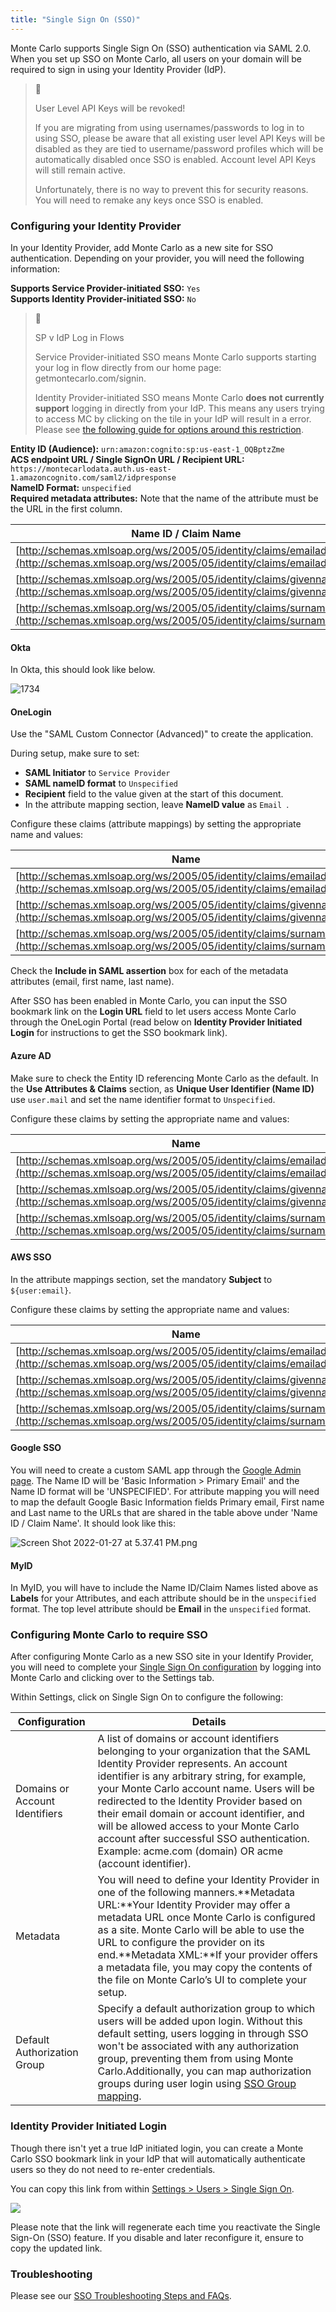 ```yaml
---
title: "Single Sign On (SSO)"
---
```


Monte Carlo supports Single Sign On (SSO) authentication via SAML 2.0\. When you set up SSO on Monte Carlo, all users on your domain will be required to sign in using your Identity Provider (IdP).

> 🚧
> 
> User Level API Keys will be revoked!
> 
> If you are migrating from using usernames/passwords to log in to using SSO, please be aware that all existing user level API Keys will be disabled as they are tied to username/password profiles which will be automatically disabled once SSO is enabled. Account level API Keys will still remain active.
> 
> Unfortunately, there is no way to prevent this for security reasons. You will need to remake any keys once SSO is enabled.

### Configuring your Identity Provider

In your Identity Provider, add Monte Carlo as a new site for SSO authentication. Depending on your provider, you will need the following information:

**Supports Service Provider-initiated SSO:** `Yes`  
**Supports Identity Provider-initiated SSO:** `No`

> 📘
> 
> SP v IdP Log in Flows
> 
> Service Provider-initiated SSO means Monte Carlo supports starting your log in flow directly from our home page: getmontecarlo.com/signin.
> 
> Identity Provider-initiated SSO means Monte Carlo **does not currently support**  logging in directly from your IdP. This means any users trying to access MC by clicking on the tile in your IdP will result in a error. Please see [the following guide for options around this restriction](/docs/setting-up-single-sign-on-sso#identity-provider-initiated-login).

**Entity ID (Audience):** `urn:amazon:cognito:sp:us-east-1_OQBptzZme`  
**ACS endpoint URL / Single SignOn URL / Recipient URL:** `https://montecarlodata.auth.us-east-1.amazoncognito.com/saml2/idpresponse`  
**NameID Format:** `unspecified`  
**Required metadata attributes:** Note that the name of the attribute must be the URL in the first column.

| Name ID / Claim Name                                                                                                                     | Okta           | AWS SSO            | OneLogin   | Azure AD       |
| ---------------------------------------------------------------------------------------------------------------------------------------- | -------------- | ------------------ | ---------- | -------------- |
| [http://schemas.xmlsoap.org/ws/2005/05/identity/claims/emailaddress](http://schemas.xmlsoap.org/ws/2005/05/identity/claims/emailaddress) | user.email     | ${user:email}      | Email      | user.mail      |
| [http://schemas.xmlsoap.org/ws/2005/05/identity/claims/givenname](http://schemas.xmlsoap.org/ws/2005/05/identity/claims/givenname)       | user.firstName | ${user:givenName}  | First Name | user.givenname |
| [http://schemas.xmlsoap.org/ws/2005/05/identity/claims/surname](http://schemas.xmlsoap.org/ws/2005/05/identity/claims/surname)           | user.lastName  | ${user:familyName} | Last Name  | user.surname   |

#### Okta

In Okta, this should look like below.

![1734](/images/7bc45d6-Screen_Shot_2021-11-09_at_10.43.45_AM.png "Screen Shot 2021-11-09 at 10.43.45 AM.png") 

#### OneLogin

Use the "SAML Custom Connector (Advanced)" to create the application. 

During setup, make sure to set:

* **SAML Initiator** to `Service Provider`
* **SAML nameID format** to `Unspecified`
* **Recipient** field to the value given at the start of this document.
* In the attribute mapping section, leave   **NameID value** as `Email `.

Configure these claims (attribute mappings) by setting the appropriate name and values:

| Name                                                                                                                                     | Value      |
| ---------------------------------------------------------------------------------------------------------------------------------------- | ---------- |
| [http://schemas.xmlsoap.org/ws/2005/05/identity/claims/emailaddress](http://schemas.xmlsoap.org/ws/2005/05/identity/claims/emailaddress) | Email      |
| [http://schemas.xmlsoap.org/ws/2005/05/identity/claims/givenname](http://schemas.xmlsoap.org/ws/2005/05/identity/claims/givenname)       | First Name |
| [http://schemas.xmlsoap.org/ws/2005/05/identity/claims/surname](http://schemas.xmlsoap.org/ws/2005/05/identity/claims/surname)           | Last Name  |

Check the **Include in SAML assertion** box for each of the metadata attributes (email, first name, last name).

After SSO has been enabled in Monte Carlo, you can input the SSO bookmark link on the **Login URL** field to let users access Monte Carlo through the OneLogin Portal (read below on **Identity Provider Initiated Login** for instructions to get the SSO bookmark link).

#### Azure AD

Make sure to check the Entity ID referencing Monte Carlo as the default. In the **Use Attributes & Claims** section, as **Unique User Identifier (Name ID)** use `user.mail` and set the name identifier format to `Unspecified`.

Configure these claims by setting the appropriate name and values:

| Name                                                                                                                                     | Value          |
| ---------------------------------------------------------------------------------------------------------------------------------------- | -------------- |
| [http://schemas.xmlsoap.org/ws/2005/05/identity/claims/emailaddress](http://schemas.xmlsoap.org/ws/2005/05/identity/claims/emailaddress) | user.mail      |
| [http://schemas.xmlsoap.org/ws/2005/05/identity/claims/givenname](http://schemas.xmlsoap.org/ws/2005/05/identity/claims/givenname)       | user.givenname |
| [http://schemas.xmlsoap.org/ws/2005/05/identity/claims/surname](http://schemas.xmlsoap.org/ws/2005/05/identity/claims/surname)           | user.surname   |

#### AWS SSO

In the attribute mappings section, set the mandatory **Subject** to `${user:email}`.

Configure these claims by setting the appropriate name and values:

| Name                                                                                                                                     | Value              |
| ---------------------------------------------------------------------------------------------------------------------------------------- | ------------------ |
| [http://schemas.xmlsoap.org/ws/2005/05/identity/claims/emailaddress](http://schemas.xmlsoap.org/ws/2005/05/identity/claims/emailaddress) | ${user:email}      |
| [http://schemas.xmlsoap.org/ws/2005/05/identity/claims/givenname](http://schemas.xmlsoap.org/ws/2005/05/identity/claims/givenname)       | ${user:givenName}  |
| [http://schemas.xmlsoap.org/ws/2005/05/identity/claims/surname](http://schemas.xmlsoap.org/ws/2005/05/identity/claims/surname)           | ${user:familyName} |

#### Google SSO

You will need to create a custom SAML app through the [Google Admin page](https://admin.google.com). The Name ID will be 'Basic Information > Primary Email' and the Name ID format will be 'UNSPECIFIED'. For attribute mapping you will need to map the default Google Basic Information fields Primary email, First name and Last name to the URLs that are shared in the table above under 'Name ID / Claim Name'. It should look like this: 

![](/images/0193693-Screen_Shot_2022-01-27_at_5.37.41_PM.png "Screen Shot 2022-01-27 at 5.37.41 PM.png")

#### MyID

In MyID, you will have to include the Name ID/Claim Names listed above as **Labels** for your Attributes, and each attribute should be in the `unspecified` format. The top level attribute should be **Email** in the `unspecified` format. 

### Configuring Monte Carlo to require SSO

After configuring Monte Carlo as a new SSO site in your Identify Provider, you will need to complete your [Single Sign On configuration](https://getmontecarlo.com/settings/sso) by logging into Monte Carlo and clicking over to the Settings tab. 

Within Settings, click on Single Sign On to configure the following:

| Configuration                  | Details                                                                                                                                                                                                                                                                                                                                                                                                                                                                  |
| ------------------------------ | ------------------------------------------------------------------------------------------------------------------------------------------------------------------------------------------------------------------------------------------------------------------------------------------------------------------------------------------------------------------------------------------------------------------------------------------------------------------------ |
| Domains or Account Identifiers | A list of domains or account identifiers belonging to your organization that the SAML Identity Provider represents. An account identifier is any arbitrary string, for example, your Monte Carlo account name. Users will be redirected to the Identity Provider based on their email domain or account identifier, and will be allowed access to your Monte Carlo account after successful SSO authentication. Example: acme.com (domain) OR acme (account identifier). |
| Metadata                       | You will need to define your Identity Provider in one of the following manners.**Metadata URL:**Your Identity Provider may offer a metadata URL once Monte Carlo is configured as a site. Monte Carlo will be able to use the URL to configure the provider on its end.**Metadata XML:**If your provider offers a metadata file, you may copy the contents of the file on Monte Carlo’s UI to complete your setup.                                                       |
| Default Authorization Group    | Specify a default authorization group to which users will be added upon login. Without this default setting, users logging in through SSO won't be associated with any authorization group, preventing them from using Monte Carlo.Additionally, you can map authorization groups during user login using [SSO Group mapping](/docs/mapping-sso-authorization-groups).                                                                                                   |

### Identity Provider Initiated Login

Though there isn't yet a true IdP initiated login, you can create a Monte Carlo SSO bookmark link in your IdP that will automatically authenticate users so they do not need to re-enter credentials. 

You can copy this link from within [Settings > Users > Single Sign On](https://getmontecarlo.com/settings/users/sso).

![](/images/87816d3-small-Pasted_Image_5_4_23__10_07_PM.png) 

Please note that the link will regenerate each time you reactivate the Single Sign-On (SSO) feature. If you disable and later reconfigure it, ensure to copy the updated link.

### Troubleshooting

Please see our [SSO Troubleshooting Steps and FAQs](/docs/sso-troubleshooting-and-faqs).